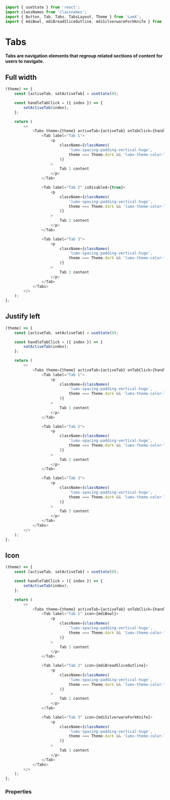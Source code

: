```javascript import
import { useState } from 'react';
import classNames from 'classnames';
import { Button, Tab, Tabs, TabsLayout, Theme } from 'LumX';
import { mdiBowl, mdiBreadSliceOutline, mdiSilverwareForkKnife } from 'LumX/icons';
```

# Tabs

**Tabs are navigation elements that regroup related sections of content for users to navigate.**

## Full width

```javascript jsx withThemeSwitcher disableGrid
(theme) => {
    const [activeTab, setActiveTab] = useState(0);

    const handleTabClick = ({ index }) => {
        setActiveTab(index);
    };

    return (
        <>
            <Tabs theme={theme} activeTab={activeTab} onTabClick={handleTabClick}>
                <Tab label="Tab 1">
                    <p
                        className={classNames(
                            'lumx-spacing-padding-vertical-huge',
                            theme === Theme.dark && 'lumx-theme-color-light-N',
                        )}
                    >
                        Tab 1 content
                    </p>
                </Tab>

                <Tab label="Tab 2" isDisabled={true}>
                    <p
                        className={classNames(
                            'lumx-spacing-padding-vertical-huge',
                            theme === Theme.dark && 'lumx-theme-color-light-N',
                        )}
                    >
                        Tab 2 content
                    </p>
                </Tab>

                <Tab label="Tab 3">
                    <p
                        className={classNames(
                            'lumx-spacing-padding-vertical-huge',
                            theme === Theme.dark && 'lumx-theme-color-light-N',
                        )}
                    >
                        Tab 3 content
                    </p>
                </Tab>
            </Tabs>
        </>
    );
};
```

## Justify left

```javascript jsx withThemeSwitcher disableGrid
(theme) => {
    const [activeTab, setActiveTab] = useState(0);

    const handleTabClick = ({ index }) => {
        setActiveTab(index);
    };

    return (
        <>
            <Tabs theme={theme} activeTab={activeTab} onTabClick={handleTabClick} layout={TabsLayout.clustered}>
                <Tab label="Tab 1">
                    <p
                        className={classNames(
                            'lumx-spacing-padding-vertical-huge',
                            theme === Theme.dark && 'lumx-theme-color-light-N',
                        )}
                    >
                        Tab 1 content
                    </p>
                </Tab>

                <Tab label="Tab 2">
                    <p
                        className={classNames(
                            'lumx-spacing-padding-vertical-huge',
                            theme === Theme.dark && 'lumx-theme-color-light-N',
                        )}
                    >
                        Tab 2 content
                    </p>
                </Tab>

                <Tab label="Tab 3">
                    <p
                        className={classNames(
                            'lumx-spacing-padding-vertical-huge',
                            theme === Theme.dark && 'lumx-theme-color-light-N',
                        )}
                    >
                        Tab 3 content
                    </p>
                </Tab>
            </Tabs>
        </>
    );
};
```

## Icon

```javascript jsx withThemeSwitcher disableGrid
(theme) => {
    const [activeTab, setActiveTab] = useState(0);

    const handleTabClick = ({ index }) => {
        setActiveTab(index);
    };

    return (
        <>
            <Tabs theme={theme} activeTab={activeTab} onTabClick={handleTabClick}>
                <Tab label="Tab 1" icon={mdiBowl}>
                    <p
                        className={classNames(
                            'lumx-spacing-padding-vertical-huge',
                            theme === Theme.dark && 'lumx-theme-color-light-N',
                        )}
                    >
                        Tab 1 content
                    </p>
                </Tab>

                <Tab label="Tab 2" icon={mdiBreadSliceOutline}>
                    <p
                        className={classNames(
                            'lumx-spacing-padding-vertical-huge',
                            theme === Theme.dark && 'lumx-theme-color-light-N',
                        )}
                    >
                        Tab 2 content
                    </p>
                </Tab>

                <Tab label="Tab 3" icon={mdiSilverwareForkKnife}>
                    <p
                        className={classNames(
                            'lumx-spacing-padding-vertical-huge',
                            theme === Theme.dark && 'lumx-theme-color-light-N',
                        )}
                    >
                        Tab 3 content
                    </p>
                </Tab>
            </Tabs>
        </>
    );
};
```

### Properties

<PropTable component="Tabs" />
